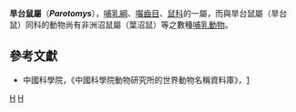{{Automatic taxobox
| taxon = Parotomys
| image = 
| image_caption = 
| authority = Thomas, 1918
}}
'''旱台鼠屬'''（'''''Parotomys'''''），[[哺乳綱|哺乳綱]]、[[囓齒目|囓齒目]]、[[鼠科|鼠科]]的一屬，而與旱台鼠屬（旱台鼠）同科的動物尚有非洲沼鼠屬（葉沼鼠）等之數種[[哺乳動物|哺乳動物]]。

==參考文獻==
*中國科學院，《中國科學院動物研究所的世界動物名稱資料庫》，[https://web.archive.org/web/20050718232917/http://vzd.brim.ac.cn/division/fauna/index.asp]

{{Taxonbar|from=Q617189}}

[[Category:鼠亚科|H]]
[[Category:1918年描述的分类群|H]]
